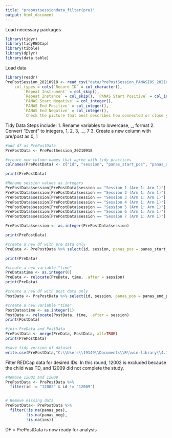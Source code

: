 ```yaml
---
title: "prepostsessiondata_filter(pre)"
output: html_document
---
```

Load necessary packages
```r
library(tidyr)
library(tidyREDCap)
library(tibble)
library(dplyr)
library(data.table)
```

Load data
```r
library(readr)
PrePostSession_20210918 <- read_csv("data/PrePostSession_PANASIOS_20210918.csv", 
    col_types = cols(`Record ID` = col_character(), 
        `Repeat Instrument` = col_skip(), 
        `Repeat Instance` = col_skip(), `PANAS Start Positive` = col_integer(), 
        `PANAS Start Negative` = col_integer(), 
        `PANAS End Positive` = col_integer(), 
        `PANAS End Negative` = col_integer(), 
        `Check the picture that best describes how connected or close you feel to the music therapist. (see image above)...9` = col_integer()))
```

Tidy Data
Steps include:
1. Rename variables to lowercase, _, format
2. Convert "Event" to integers, 1, 2, 3, ..., 7
3. Create a new column with pre/post as 0, 1

```r
#add df as PrePostData
PrePostData <- PrePostSession_20210918

#create new column names that agree with tidy practices
colnames(PrePostData) <- c("id", "session", "panas_start_pos", "panas_start_neg", "panas_end_pos", "panas_end_neg", "ios_start", "ios_end")

print(PrePostData)
```
```r
#Rename session values as integers
PrePostData$session[PrePostData$session == "Session 1 (Arm 1: Arm 1)"] <- "1"
PrePostData$session[PrePostData$session == "Session 2 (Arm 1: Arm 1)"] <- "2"
PrePostData$session[PrePostData$session == "Session 3 (Arm 1: Arm 1)"] <- "3"
PrePostData$session[PrePostData$session == "Session 4 (Arm 1: Arm 1)"] <- "4"
PrePostData$session[PrePostData$session == "Session 5 (Arm 1: Arm 1)"] <- "5"
PrePostData$session[PrePostData$session == "Session 6 (Arm 1: Arm 1)"] <- "6"
PrePostData$session[PrePostData$session == "Session 7 (Arm 1: Arm 1)"] <- "7"

PrePostData$session <- as.integer(PrePostData$session)

print(PrePostData)
```

```r
#create a new df with pre data only 
PreData <- PrePostData %>% select(id, session, panas_pos = panas_start_pos, panas_neg = panas_start_neg, ios = ios_start)

print(PreData)

#create a new variable "time"
PreData$time <- as.integer(0)
PreData <- relocate(PreData, time, .after = session)
print(PreData)
```
```r
#create a new df with post data only 
PostData <- PrePostData %>% select(id, session, panas_pos = panas_end_pos, panas_neg = panas_end_neg, ios = ios_end)

#create a new variable "time"
PostData$time <- as.integer(1)
PostData <- relocate(PostData, time, .after = session)
print(PostData)
```
```r
#join PreData and PostData 
PrePostData <- merge(PreData, PostData, all=TRUE)
print(PrePostData)

#save tidy version of dataset
write.csv(PrePostData,"C:\\Users\\19149\\Documents\\R\\win-library\\4.1\\MBMS-Data-Analysis-\\MBMS-Data-Analysis-\\thesis\\data\\PrePostData_Tidy.csv", row.names = FALSE)
```


Filter REDCap data for desired IDs. In this round, 12002 is excluded because the child was TD, and 12009 did not complete the study. 
```r
#Remove 12002 and 12009
PrePostData <- PrePostData %>%
  filter(id != "12002" & id != "12009")


# Remove missing data
PrePostData<- PrePostData %>%
  filter(!is.na(panas_pos),
         !is.na(panas_neg),
         !is.na(ios))
```

DF = PrePostData is now ready for analysis
